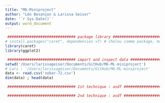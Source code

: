 ```yaml
---
title: "M6-Miniproject"
author: "Léo Besançon & Larissa Geiser"
date: '`r Sys.Date()`'
output: word_document
---
```


```r
 ############################### package library ############################### 
# install.packages("caret", dependencies =T) # chelou comme package, mais c'est ce que le prof utilise :/
library(caret)
library(ggplot2)

```

```r
 ############################### import and inspect data ############################### 
setwd('/Users/larissageiser/Documents/GitHub/M6-ML-miniproject') 
# Lari : '/Users/larissageiser/Documents/GitHub/M6-ML-miniproject'
data <- read.csv('sobar-72.csv')
dim(data) ; head(data)
```

```r
 ############################### 1st technique : asdf ############################### 

```

```r
 ############################### 2nd technique : asdf ############################### 

```